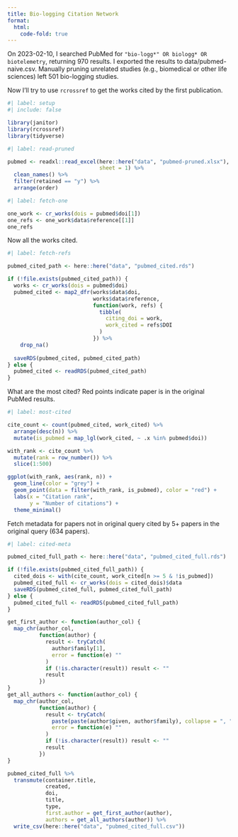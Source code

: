 ```yaml
---
title: Bio-logging Citation Network
format:
  html:
    code-fold: true
---
```


On 2023-02-10, I searched PubMed for `"bio-logg*" OR biologg* OR biotelemetry`, returning 970 results. I exported the results to data/pubmed-naive.csv. Manually pruning unrelated studies (e.g., biomedical or other life sciences) left 501 bio-logging studies.

Now I'll try to use `rcrossref` to get the works cited by the first publication.

```r
#| label: setup
#| include: false

library(janitor)
library(rcrossref)
library(tidyverse)
```

```r
#| label: read-pruned

pubmed <- readxl::read_excel(here::here("data", "pubmed-pruned.xlsx"),
                             sheet = 1) %>% 
  clean_names() %>% 
  filter(retained == "y") %>% 
  arrange(order)

```

```r
#| label: fetch-one

one_work <- cr_works(dois = pubmed$doi[1])
one_refs <- one_work$data$reference[[1]]
one_refs

```

Now all the works cited.

```r
#| label: fetch-refs

pubmed_cited_path <- here::here("data", "pubmed_cited.rds")

if (!file.exists(pubmed_cited_path)) {
  works <- cr_works(dois = pubmed$doi)
  pubmed_cited <- map2_dfr(works$data$doi, 
                           works$data$reference, 
                           function(work, refs) {
                             tibble(
                               citing_doi = work,
                               work_cited = refs$DOI
                             )
                           }) %>% 
    drop_na()
  
  saveRDS(pubmed_cited, pubmed_cited_path)
} else {
  pubmed_cited <- readRDS(pubmed_cited_path)
}

```

What are the most cited? Red points indicate paper is in the original PubMed results.

```r
#| label: most-cited

cite_count <- count(pubmed_cited, work_cited) %>% 
  arrange(desc(n)) %>% 
  mutate(is_pubmed = map_lgl(work_cited, ~ .x %in% pubmed$doi))

with_rank <- cite_count %>% 
  mutate(rank = row_number()) %>% 
  slice(1:500)

ggplot(with_rank, aes(rank, n)) +
  geom_line(color = "grey") +
  geom_point(data = filter(with_rank, is_pubmed), color = "red") +
  labs(x = "Citation rank",
       y = "Number of citations") +
  theme_minimal()
```

Fetch metadata for papers not in original query cited by 5+ papers in the original query (634 papers).

```r
#| label: cited-meta

pubmed_cited_full_path <- here::here("data", "pubmed_cited_full.rds")

if (!file.exists(pubmed_cited_full_path)) {
  cited_dois <- with(cite_count, work_cited[n >= 5 & !is_pubmed])
  pubmed_cited_full <- cr_works(dois = cited_dois)$data
  saveRDS(pubmed_cited_full, pubmed_cited_full_path)
} else {
  pubmed_cited_full <- readRDS(pubmed_cited_full_path)
}

get_first_author <- function(author_col) {
  map_chr(author_col,
          function(author) {
            result <- tryCatch(
              author$family[1],
              error = function(e) ""
            )
            if (!is.character(result)) result <- ""
            result
          })
}
get_all_authors <- function(author_col) {
  map_chr(author_col,
          function(author) {
            result <- tryCatch(
              paste(paste(author$given, author$family), collapse = ", "),
              error = function(e) ""
            )
            if (!is.character(result)) result <- ""
            result
          })
}

pubmed_cited_full %>% 
  transmute(container.title,
            created,
            doi,
            title,
            type,
            first.author = get_first_author(author),
            authors = get_all_authors(author)) %>%
  write_csv(here::here("data", "pubmed_cited_full.csv"))

```

